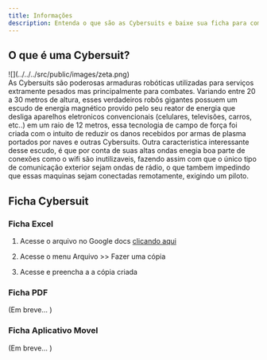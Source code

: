 ```yaml
---
title: Informações
description: Entenda o que são as Cybersuits e baixe sua ficha para começar a jogar.
---
```


## O que é uma Cybersuit?

<div>
    <div class='w-50 md:w-[40%] float-right'>
        ![](../../../src/public/images/zeta.png)
    </div>
    <div>
        As Cybersuits são poderosas armaduras robóticas utilizadas para serviços extramente pesados mas principalmente
        para combates. Variando entre 20 a 30 metros de altura, esses verdadeiros robôs gigantes possuem um escudo de
        energia magnético provido pelo seu reator de energia  que desliga aparelhos eletronicos convencionais (celulares, 
        televisões, carros, etc..) em um raio de 12 metros, essa tecnologia de campo de força foi criada com o intuito
        de reduzir os danos recebidos por armas de plasma portados por naves e outras Cybersuits. Outra caracteristica
        interessante desse escudo, é que por conta de suas altas ondas enegia boa parte de conexões como o wifi são
        inutilizaveis, fazendo assim com que o único tipo de comunicação exterior sejam ondas de rádio, o que tambem
        impedindo que essas maquinas sejam conectadas remotamente, exigindo um piloto.
    </div>
    
</div>

## Ficha Cybersuit

### Ficha Excel

1. Acesse o arquivo no Google docs [clicando aqui](https://docs.google.com/spreadsheets/d/19xD6_4685stZjCgdkRsma3K4KRx58a9lBLGAXXknEKI/edit#gid=1351588059)

2. Acesse o menu Arquivo >> Fazer uma cópia

3. Acesse e preencha a a cópia criada

### Ficha PDF 
(Em breve... )

### Ficha Aplicativo Movel 
(Em breve... )
